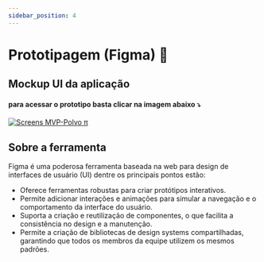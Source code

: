 ```yaml
---
sidebar_position: 4
---
```


# Prototipagem (Figma) 📱

## Mockup UI da aplicação

#### para acessar o prototipo basta clicar na imagem abaixo ⤵️
[![Screens MVP-Polvo π](https://github.com/walissonsilva/quiz-app-kotlin/assets/54041918/59a561b2-0148-47be-9669-382433336eed)](https://www.figma.com/proto/5Gn7fWCh4JPE1W7kjVtvoQ/Polvo-PI-app?node-id=1-1500&t=Rb63p7dieu0LmPZD-1&scaling=min-zoom&content-scaling=fixed&page-id=0%3A1&starting-point-node-id=1%3A1500&show-proto-sidebar=1)


## Sobre a ferramenta

Figma é uma poderosa ferramenta baseada na web para design de interfaces de usuário (UI) dentre os principais pontos estão:

- Oferece ferramentas robustas para criar protótipos interativos.
- Permite adicionar interações e animações para simular a navegação e o comportamento da interface do usuário.
- Suporta a criação e reutilização de componentes, o que facilita a consistência no design e a manutenção.
- Permite a criação de bibliotecas de design systems compartilhadas, garantindo que todos os membros da equipe utilizem os mesmos padrões.




